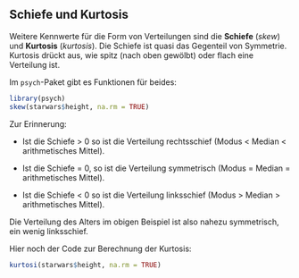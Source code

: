 ## Schiefe und Kurtosis

Weitere Kennwerte für die Form von Verteilungen sind die **Schiefe** (*skew*) und **Kurtosis** (*kurtosis*). Die Schiefe ist quasi das Gegenteil von Symmetrie. Kurtosis drückt aus, wie spitz (nach oben gewölbt) oder flach eine Verteilung ist. 

Im `psych`-Paket gibt es Funktionen für beides:

```r
library(psych)
skew(starwars$height, na.rm = TRUE)
```

Zur Erinnerung: 

- Ist die Schiefe > 0 so ist die Verteilung rechtsschief (Modus < Median < arithmetisches Mittel).

- Ist die Schiefe = 0, so ist die Verteilung symmetrisch  (Modus = Median = arithmetisches Mittel).

- Ist die Schiefe < 0 so ist die Verteilung linksschief (Modus > Median > arithmetisches Mittel).

Die Verteilung des Alters im obigen Beispiel ist also nahezu symmetrisch, ein wenig linksschief.

Hier noch der Code zur Berechnung der Kurtosis:

```r
kurtosi(starwars$height, na.rm = TRUE)
```
